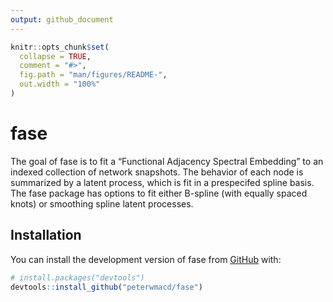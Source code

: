 ```yaml
---
output: github_document
---
```


<!-- README.md is generated from README.Rmd. Please edit that file -->

```r
knitr::opts_chunk$set(
  collapse = TRUE,
  comment = "#>",
  fig.path = "man/figures/README-",
  out.width = "100%"
)
```

# fase

<!-- badges: start -->
<!-- badges: end -->

The goal of fase is to fit a "Functional Adjacency Spectral Embedding" to an indexed collection of network snapshots. The behavior of each node is summarized by a latent process, which is fit in a prespecifed spline basis. The fase package has options to fit either B-spline (with equally spaced knots) or smoothing spline latent processes.

## Installation

You can install the development version of fase from [GitHub](https://github.com/) with:

``` r
# install.packages("devtools")
devtools::install_github("peterwmacd/fase")
```

<!-- ## Example -->

<!-- This is a basic example which shows you how to solve a common problem: -->

<!-- ```{r example} -->
<!-- library(fase) -->
<!-- ## basic example code -->
<!-- ``` -->

<!-- What is special about using `README.Rmd` instead of just `README.md`? You can include R chunks like so: -->

<!-- ```{r} -->
<!-- mean(1:10) -->
<!-- ``` -->

<!-- You'll still need to render `README.Rmd` regularly, to keep `README.md` up-to-date. `devtools::build_readme()` is handy for this. You could also use GitHub Actions to re-render `README.Rmd` every time you push. An example workflow can be found here: <https://github.com/r-lib/actions/tree/v1/examples>. -->

<!-- You can also embed plots, for example: -->

<!-- ```{r, echo = FALSE} -->
<!-- plot(1:10) -->
<!-- ``` -->

<!-- In that case, don't forget to commit and push the resulting figure files, so they display on GitHub and CRAN. -->
